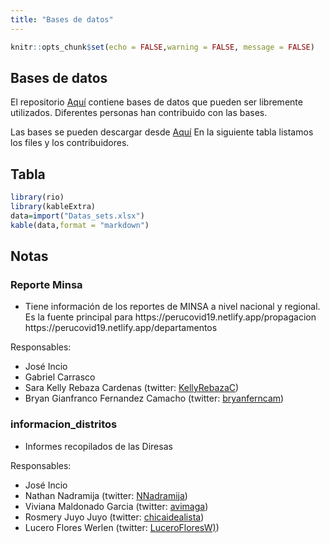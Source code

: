 ```yaml
---
title: "Bases de datos"
---
```


```r
knitr::opts_chunk$set(echo = FALSE,warning = FALSE, message = FALSE)
```

## Bases de datos

El repositorio [Aquí](https://github.com/jincio/COVID_19_PERU) contiene bases de datos que pueden ser libremente utilizados. Diferentes personas han contribuido con las bases. 

Las bases se pueden descargar desde [Aquí](https://github.com/jincio/COVID_19_PERU/tree/master/data)
En la siguiente tabla listamos los files y los contribuidores.

## Tabla

```r
library(rio)
library(kableExtra)
data=import("Datas_sets.xlsx")
kable(data,format = "markdown")
```

## Notas 

### Reporte Minsa

- Tiene información de los reportes de MINSA a nivel nacional y regional. Es la fuente principal para 
https://perucovid19.netlify.app/propagacion
https://perucovid19.netlify.app/departamentos

Responsables: 

  - José Incio
  - Gabriel Carrasco 
  - Sara Kelly Rebaza Cardenas (twitter: [KellyRebazaC](https://twitter.com/KellyRebazaC))
  - Bryan Gianfranco Fernandez Camacho (twitter: [bryanferncam](https://twitter.com/bryanferncam))

### informacion_distritos

- Informes recopilados de las Diresas

Responsables:

  - José Incio
  - Nathan Nadramija (twitter: [NNadramija](https://twitter.com/nnnadramija))
  - Viviana Maldonado Garcia (twitter: [avimaga](https://twitter.com/avimaga))
  - Rosmery Juyo Juyo (twitter: [chicaidealista](https://twitter.com/chicaidealista))
  - Lucero Flores Werlen (twitter: [LuceroFloresW)](https://twitter.com/LuceroFloresW))

